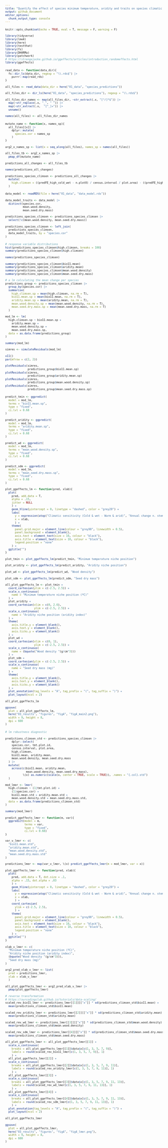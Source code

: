 ```yaml
---
title: "Quantify the effect of species minimum temperature, aridity and traits on species climatic sensitivity"
output: github_document
editor_options: 
  chunk_output_type: console
---
```


```{=html}
<style type="text/css">
pre {
  font-size: 10px
}
</style>
```

```r
knitr::opts_chunk$set(echo = TRUE, eval = T, message = F, warning = F)

library(tidyverse)
library(lme4)
library(here)
library(testthat)
library(fs)
library(DHARMa)
library(patchwork)
# https://strengejacke.github.io/ggeffects/articles/introduction_randomeffects.html
library(ggeffects)

```

```r

read_data <- function(data_dir){
  fs::dir_ls(data_dir, regexp = "\\.rds$") |>
    purrr::map(read_rds)
}

all_files <- read_data(data_dir = here("01_data", "species_predictions"))

all_files_dir <- dir_ls(here("01_data", "species_predictions"), regexp = "\\.rds$")

all_files_dir_names <- map(all_files_dir, ~str_extract(.x, "[^/]*$")) |> 
  map(~str_replace(.x, "_", " ")) |> 
  map(~str_extract(.x,  "[^_]+")) |>
  unname()

names(all_files) <- all_files_dir_names

```

```r

mutate_name <- function(x, names_sp){
  all_files[[x]] |> 
    dplyr::mutate(
      species.cor = names_sp
    )
}

arg2_x_names_sp <- list(x = seq_along(all_files), names_sp = names(all_files))

all_files_tb <- arg2_x_names_sp |> 
  pmap_df(mutate_name)

predictions_all_changes <- all_files_tb

names(predictions_all_changes)

predictions_species_climsen <- predictions_all_changes |>
  mutate(
    high.climsen = ((predFE_high_cold_wet - n.plot0) / census.interval / plot.area) - ((predFE_high_warm_arid - n.plot0) / census.interval / plot.area)
  )

```

```r

data_model <- readRDS(file = here("01_data", "data_model.rds"))

data_model_traits <- data_model |> 
  distinct(species.cor, 
           mean.wood.density,
           mean.seed.dry.mass)

predictions_species_climsen <- predictions_species_climsen |>
  select(!c(mean.wood.density, mean.seed.dry.mass))

predictions_species_climsen <- left_join(
  predictions_species_climsen, 
  data_model_traits, by = "species.cor"
)

```

```r

# response variable distributions
hist(predictions_species_climsen$high.climsen, breaks = 100)
summary(predictions_species_climsen$high.climsen)

names(predictions_species_climsen)

summary(predictions_species_climsen$bio11.mean)
summary(predictions_species_climsen$aridity.mean)
summary(predictions_species_climsen$mean.wood.density)
summary(predictions_species_climsen$mean.seed.dry.mass)

# a lm calculating the mean change per species
predictions_group <- predictions_species_climsen |> 
  group_by(species.cor) |> 
  summarise(
    high.climsen.sp = mean(high.climsen, na.rm = T),
    bio11.mean.sp = mean(bio11.mean, na.rm = T),
    aridity.mean.sp = mean(aridity.mean, na.rm = T),
    mean.wood.density.sp = mean(mean.wood.density, na.rm = T),
    mean.seed.dry.mass.sp = mean(mean.seed.dry.mass, na.rm = T)
  )

mod_lm <- lm(
  high.climsen.sp ~ bio11.mean.sp + 
    aridity.mean.sp +
    mean.wood.density.sp +
    mean.seed.dry.mass.sp,
  data = as.data.frame(predictions_group)
)

summary(mod_lm)

simres <- simulateResiduals(mod_lm)

x11()
par(mfrow = c(2, 2))

plotResiduals(simres,
              predictions_group$bio11.mean.sp)
plotResiduals(simres,
              predictions_group$aridity.mean.sp)
plotResiduals(simres,
              predictions_group$mean.wood.density.sp)
plotResiduals(simres,
              predictions_group$mean.seed.dry.mass.sp)

```

```r

predict_tmin <- ggpredict(
  model = mod_lm, 
  terms = "bio11.mean.sp",
  type = "fixed",
  ci.lvl = 0.68
)

predict_aridity <- ggpredict(
  model = mod_lm, 
  terms = "aridity.mean.sp",
  type = "fixed",
  ci.lvl = 0.68
)

predict_wd <- ggpredict(
  model = mod_lm, 
  terms = "mean.wood.density.sp",
  type = "fixed",
  ci.lvl = 0.68
)

predict_sdm <- ggpredict(
  model = mod_lm, 
  terms = "mean.seed.dry.mass.sp",
  type = "fixed",
  ci.lvl = 0.68
)

plot_ggeffects_lm <- function(pred, xlab){
  plot(
    pred, add.data = T,
    alpha = .15,
    jitter = NULL
    ) +
    geom_hline(yintercept = 0, linetype = "dashed", color = "grey20") +
    labs(
      y = expression(atop("Climatic sensitivity (Cold & wet - Warm & arid)", "Annual change n. stems per hectare")),
      x = xlab,
      ) +
    theme(
      panel.grid.major = element_line(colour = "grey90", linewidth = 0.5),
      panel.background = element_blank(),
      axis.text = element_text(size = 10, colour = "black"),
      axis.title = element_text(size = 10, colour = "black"),
      legend.position = "none"
    ) +
  ggtitle("")
}

plot_tmin <- plot_ggeffects_lm(predict_tmin, "Minimum temperature niche position")

plot_aridity <- plot_ggeffects_lm(predict_aridity, "Aridity niche position")

plot_wd <- plot_ggeffects_lm(predict_wd, "Wood density")

plot_sdm <- plot_ggeffects_lm(predict_sdm, "Seed dry mass")

all_plot_ggeffects_lm <- plot_tmin + 
  coord_cartesian(ylim = c(-2.5, 2.5)) +
  scale_x_continuous(
    name = "Minimum temperature niche position (ºC)"
  ) +
  plot_aridity + 
  coord_cartesian(xlim = c(0, 2.6),
                  ylim = c(-2.5, 2.5)) +
  scale_x_continuous(
    name = "Aridity niche position (aridity index)"
  ) +
  theme(
    axis.title.y = element_blank(),
    axis.text.y = element_blank(),
    axis.ticks.y = element_blank()
  ) +
  plot_wd + 
  coord_cartesian(xlim = c(0, 1),
                  ylim = c(-2.5, 2.5)) +
  scale_x_continuous(
    name = (bquote("Wood density "(g/cm^3)))
  ) +
  plot_sdm +
  coord_cartesian(ylim = c(-2.5, 2.5)) +
  scale_x_continuous(
    name = "Seed dry mass (mg)"
  ) +
  theme(
    axis.title.y = element_blank(),
    axis.text.y = element_blank(),
    axis.ticks.y = element_blank()
  ) +
  plot_annotation(tag_levels = "A", tag_prefix = "(", tag_suffix = ")") +
  plot_layout(ncol = 2)

all_plot_ggeffects_lm

ggsave(
  plot = all_plot_ggeffects_lm,
  here("03_results", "figures", "fig4", "fig4_main2.png"),
  width = 9, height = 8,
  dpi = 600
)

```

```r

# lm robustness diagnostic

predictions_climsen_std <- predictions_species_climsen |>
    dplyr::select(
    species.cor, tmt.plot.id, 
    census.interval, plot.area,
    high.climsen,
    bio11.mean, aridity.mean,
    mean.wood.density, mean.seed.dry.mass
  ) |> 
  mutate(
    across(c(bio11.mean, aridity.mean,
             mean.wood.density, mean.seed.dry.mass),
           \(x) as.numeric(scale(x, center = TRUE, scale = TRUE)), .names = "{.col}.std")
  )

mod_lmer <- lmer(
  high.climsen ~ (1|tmt.plot.id) +
    (1|species.cor) +
    bio11.mean.std + aridity.mean.std + 
    mean.wood.density.std + mean.seed.dry.mass.std,
  data = as.data.frame(predictions_climsen_std)
)

summary(mod_lmer)

predict_ggeffects_lmer <- function(m, var){
  ggpredict(model = m, 
            terms = var,
            type = "fixed",
            ci.lvl = 0.68)
}

var_v_lmer <- c(
  "bio11.mean.std", 
  "aridity.mean.std",
  "mean.wood.density.std",
  "mean.seed.dry.mass.std"
)

predictions_lmer <- map(var_v_lmer, \(x) predict_ggeffects_lmer(m = mod_lmer, var = x))

plot_ggeffects_lmer <- function(pred, xlab){
  plot(
    pred, add.data = T, dot.size = .1,
    alpha = .15, dot.alpha = .03
    ) +
    geom_hline(yintercept = 0, linetype = "dashed", color = "grey20") +
    labs(
      y = expression(atop("Climatic sensitivity (Cold & wet - Warm & arid)", "Annual change n. stems per hectare")),
      x = xlab,
      ) +
    coord_cartesian(
      ylim = c(-2.5, 2.5),
      ) +
    theme(
      panel.grid.major = element_line(colour = "grey90", linewidth = 0.5),
      panel.background = element_blank(),
      axis.text = element_text(size = 10, colour = "black"),
      axis.title = element_text(size = 10, colour = "black"),
      legend.position = "none"
    ) +
  ggtitle("")
}

xlab_v_lmer <- c(
  "Minimum temperature niche position (ºC)",
  "Aridity niche position (aridity index)",
  (bquote("Wood density "(g/cm^3))),
  "Seed dry mass (mg)"
)

arg2_pred_xlab_v_lmer <- list(
  pred = predictions_lmer,
  xlab = xlab_v_lmer
  )

all_plot_ggeffects_lmer <- arg2_pred_xlab_v_lmer |> 
  pmap(plot_ggeffects_lmer)

# reverse transformation
# https://ourcodingclub.github.io/tutorials/data-scaling/
scaled_rev_bio11_lmer <- predictions_lmer[[1]][["x"]] * sd(predictions_climsen_std$bio11.mean) +
  mean(predictions_climsen_std$bio11.mean)

scaled_rev_aridity_lmer <- predictions_lmer[[2]][["x"]] * sd(predictions_climsen_std$aridity.mean) +
  mean(predictions_climsen_std$aridity.mean)

scaled_rev_wd_lmer <- predictions_lmer[[3]][["x"]] * sd(predictions_climsen_std$mean.wood.density) +
  mean(predictions_climsen_std$mean.wood.density)

scaled_rev_sdm_lmer <- predictions_lmer[[4]][["x"]] * sd(predictions_climsen_std$mean.seed.dry.mass) +
  mean(predictions_climsen_std$mean.seed.dry.mass)

all_plot_ggeffects_lmer <- all_plot_ggeffects_lmer[[1]] + 
  scale_x_continuous(
    breaks = all_plot_ggeffects_lmer[[1]]$data$x[c(1, 3, 5, 7, 9)],
    labels = round(scaled_rev_bio11_lmer[c(1, 3, 5, 7, 9)], 1)
    ) +
  all_plot_ggeffects_lmer[[2]] + 
  scale_x_continuous(
    breaks = all_plot_ggeffects_lmer[[2]]$data$x[c(1, 3, 5, 7, 9, 11)],
    labels = round(scaled_rev_aridity_lmer[c(1, 3, 5, 7, 9, 11)], 1)
    ) +
  all_plot_ggeffects_lmer[[3]] + 
  scale_x_continuous(
    breaks = all_plot_ggeffects_lmer[[3]]$data$x[c(1, 3, 5, 7, 9, 11, 13)],
    labels = round(scaled_rev_wd_lmer[c(1, 3, 5, 7, 9, 11, 13)], 1)
    ) +
  all_plot_ggeffects_lmer[[4]] + 
  scale_x_continuous(
    breaks = all_plot_ggeffects_lmer[[4]]$data$x[c(1, 3, 5, 7, 9, 11, 13)],
    labels = round(scaled_rev_sdm_lmer[c(1, 3, 5, 7, 9, 11, 13)], 1)
    ) +
  plot_annotation(tag_levels = "A", tag_prefix = "(", tag_suffix = ")") +
  plot_layout(ncol = 2)

all_plot_ggeffects_lmer
  
ggsave(
  plot = all_plot_ggeffects_lmer,
  here("03_results", "figures", "fig4", "fig4_lmer.png"),
  width = 9, height = 8,
  dpi = 600
)

```

